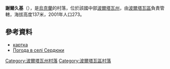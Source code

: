 {{coord|49|30|25|N|34|20|25|E|scale:100000_region:UA|display=title}}

'''謝爾久基'''（{{lang-uk|Сердюки}}），是[[烏克蘭|烏克蘭]]的村落，位於該國中部[[波爾塔瓦州|波爾塔瓦州]]，由[[波爾塔瓦區|波爾塔瓦區]]負責管轄，海拔高度137米，2001年人口273。

==參考資料==
* [http://gska2.rada.gov.ua/pls/z7502/A005?rdat1=20.11.2007&rf7571=26361 картка]{{dead link|date=2018年4月 |bot=InternetArchiveBot |fix-attempted=yes }}
* [http://weather.in.ua/ua/poltavskaja/23697 Погода в селі Сердюки]{{Wayback|url=http://weather.in.ua/ua/poltavskaja/23697 |date=20160305111454 }}

{{DEFAULTSORT:Сердюки}}
[[Category:波爾塔瓦州村落|Category:波爾塔瓦州村落]]
[[Category:波爾塔瓦區村落|Category:波爾塔瓦區村落]]


{{Poltava-geo-stub}}